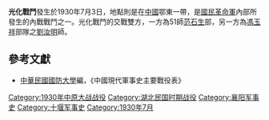 {{Infobox Military Conflict|
campaign=|
image=|
caption=|
conflict=光化戰鬥|
date=1930年7月3日|
place=[[中國|中國]]鄂東|
result=國軍51師獲得勝利|
combatant1=五一師|
combatant2=[[馮玉祥|馮玉祥]]部之劉汝明師| 
commander1=[[范石生|范石生]] |
commander2=[[劉汝明|劉汝明]]|
strength1=|
strength2=|
casualties1=|
casualties2=|
}}
'''光化戰鬥'''發生於1930年7月3日，地點則是在[[中國|中國]]鄂東一帶，是[[國民革命軍|國民革命軍]]內部所發生的內戰戰鬥之一。光化戰鬥的交戰雙方，一方為51師[[范石生|范石生]]部，另一方為[[馮玉祥|馮玉祥]]部隊之[[劉汝明|劉汝明]]師。

==參考文獻==
*[[中華民國|中華民國]][[國防大學_(臺灣)|國防大學]]編，《中國現代軍事史主要戰役表》


{{中原大戰}}
[[Category:1930年中原大战战役|Category:1930年中原大战战役]]
[[Category:湖北民国时期战役|Category:湖北民国时期战役]]
[[Category:襄阳军事史|Category:襄阳军事史]]
[[Category:十堰军事史|Category:十堰军事史]]
[[Category:1930年7月|Category:1930年7月]]